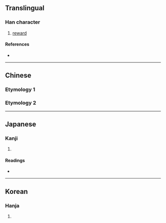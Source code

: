{{character info/new}}
{{also|𠡠}}
==Translingual==

===Han character===
{{Han char|rn=19|rad=力|as=08|sn=10|four=|canj=DOKS|ids=⿰來力}}

# [[reward]]

====References====
* {{Han ref|kx=0148.070|dkj=02380|dj=0333.150|hdz=10372.110|uh=52D1|ud=21201}}

----

==Chinese==

===Etymology 1===
{{zh-see|敕|v}}
===Etymology 2===
{{zh-see|徠|v}}

----

==Japanese==

===Kanji===
{{ja-kanji|grade=|rs=力08}}

# {{defn|lang=ja|sort=力08}}

====Readings====
* {{ja-readings|on=[[らい]] (rai), [[ちゃく]] (chaku), [[ちき]] (chiki)|kun=[[いたわる]] (itawaru), [[ただす]] (tadasu), [[おさめる]] (osameru)}}

----

==Korean==

===Hanja===
{{ko-hanja|hangeul=[[래]], [[칙]]|rv=rae, chik|mr=rae, ch'ik}}

# {{defn|lang=ko|sort=力08}}